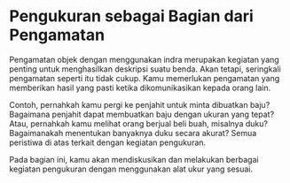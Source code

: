 # Pengukuran sebagai Bagian dari Pengamatan

Pengamatan objek dengan menggunakan indra merupakan kegiatan yang penting untuk menghasilkan deskripsi suatu benda. Akan tetapi, seringkali pengamatan seperti itu tidak cukup. Kamu memerlukan pengamatan yang memberikan hasil yang pasti ketika dikomunikasikan kepada orang lain.

Contoh, pernahkah kamu pergi ke penjahit untuk minta dibuatkan baju? Bagaimana penjahit dapat membuatkan baju dengan ukuran yang tepat? Atau, pernahkah kamu melihat orang berjual beli buah, misalnya duku? Bagaimanakah menentukan banyaknya duku secara akurat? Semua peristiwa di atas terkait dengan kegiatan pengukuran.

Pada bagian ini, kamu akan mendiskusikan dan melakukan berbagai kegiatan pengukuran dengan menggunakan alat ukur yang sesuai.
